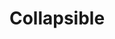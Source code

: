 ---
type: component
title: Collapsible
category: Components
description: A component to show and hide content.
status: todo
---